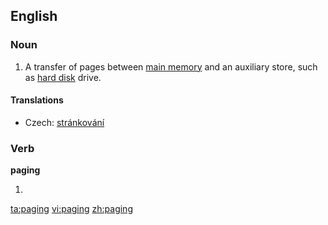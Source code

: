 ==English==
{{wikipedia}}
===Noun===
{{en-noun|-}}

# {{computing}} A transfer of pages between [[main memory]] and an auxiliary store, such as [[hard disk]] drive.

====Translations====
{{trans-top|transfer of pages}}
* Czech: [[stránkování]] {{n}}
{{trans-mid}}
{{trans-bottom}}

===Verb===
'''paging'''

# {{present participle of|[[page]]}}

[[ta:paging]]
[[vi:paging]]
[[zh:paging]]